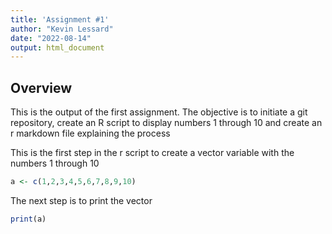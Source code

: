 ```yaml
---
title: 'Assignment #1'
author: "Kevin Lessard"
date: "2022-08-14"
output: html_document
---
```


## Overview

This is the output of the first assignment. The objective is to initiate a git repository, create an R script to display numbers 1 through 10 and create an r markdown file explaining the process

This is the first step in the r script to create a vector variable with the numbers 1 through 10

```r
a <- c(1,2,3,4,5,6,7,8,9,10)
```

The next step is to print the vector

```r
print(a)
```

